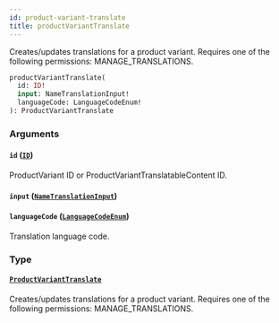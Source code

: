 ```yaml
---
id: product-variant-translate
title: productVariantTranslate
---
```



Creates/updates translations for a product variant. Requires one of the following permissions: MANAGE_TRANSLATIONS.

```graphql
productVariantTranslate(
  id: ID!
  input: NameTranslationInput!
  languageCode: LanguageCodeEnum!
): ProductVariantTranslate
```


### Arguments

#### `id` ([`ID`](../../../developer/api-reference/scalars/id))

ProductVariant ID or ProductVariantTranslatableContent ID.


#### `input` ([`NameTranslationInput`](../../../developer/api-reference/inputs/name-translation-input))




#### `languageCode` ([`LanguageCodeEnum`](../../../developer/api-reference/enums/language-code-enum))

Translation language code.


### Type

#### [`ProductVariantTranslate`](../../../developer/api-reference/objects/product-variant-translate) 

Creates/updates translations for a product variant. Requires one of the following permissions: MANAGE_TRANSLATIONS.




